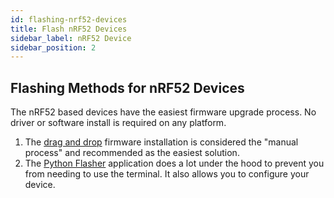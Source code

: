 ```yaml
---
id: flashing-nrf52-devices
title: Flash nRF52 Devices
sidebar_label: nRF52 Device
sidebar_position: 2
---
```


## Flashing Methods for nRF52 Devices

The nRF52 based devices have the easiest firmware upgrade process. No driver or software install is required on any platform.

1. The [drag and drop](/docs/getting-started/flashing-firmware/nrf52/drag-n-drop) firmware installation is considered the "manual process" and recommended as the easiest solution.
2. The [Python Flasher](/docs/software/python/flasher) application does a lot under the hood to prevent you from needing to use the terminal. It also allows you to configure your device.
